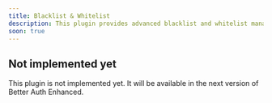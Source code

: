 ```yaml
---
title: Blacklist & Whitelist
description: This plugin provides advanced blacklist and whitelist management for Better Auth. It allows you to block or allow specific users from accessing your application.
soon: true
---
```


## Not implemented yet

This plugin is not implemented yet. It will be available in the next version of Better Auth Enhanced.